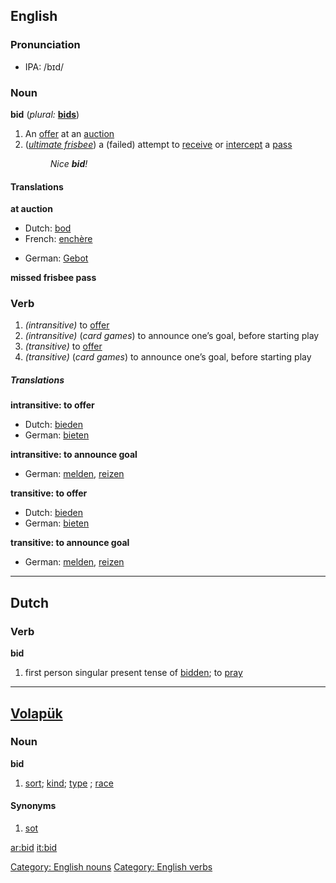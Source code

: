 ==English==

===Pronunciation===
*IPA: /bɪd/

===Noun===
'''bid'''  (''plural:'' '''[[bids]]''')
# An [[offer]] at an [[auction]]
# (''[[ultimate frisbee]]'') a (failed) attempt to [[receive]] or [[intercept]] a [[pass]]
#:''Nice '''bid'''!''

====Translations====
'''at auction'''
{{top}}
*Dutch: [[bod]] {{n}}
*French: [[enchère]] {{f}}
{{mid}}
*German: [[Gebot]] {{n}}
{{bottom}}

'''missed frisbee pass'''
{{top}}
{{mid}}
{{bottom}}

===Verb===
{{en-infl-irreg|bid|bids|bidding|bid]] ''or'' [[bidden|bade]] ''or'' [[bid}}
# ''(intransitive)'' to [[offer]]
# ''(intransitive)'' (''card games'') to announce one’s goal, before starting play
# ''(transitive)''  to [[offer]]
# ''(transitive)''  (''card games'') to announce one’s goal, before starting play

=====Translations=====
'''intransitive: to offer'''
*Dutch: [[bieden]]
*German: [[bieten]]

'''intransitive: to announce goal'''
*German: [[melden]], [[reizen]]

'''transitive: to offer'''
*Dutch: [[bieden]]
*German: [[bieten]]

'''transitive: to announce goal'''
*German: [[melden]], [[reizen]]

----

==Dutch==
===Verb===
'''bid'''
# first person singular present tense of [[bidden]]; to [[pray]]

----
==[[Volapük]]==
===Noun===
'''bid'''
#[[sort]]; [[kind]]; [[type]] ; [[race]]
====Synonyms====
#[[sot]]

[[Category: English nouns]]
[[Category: English verbs]]

[[ar:bid]]
[[it:bid]]